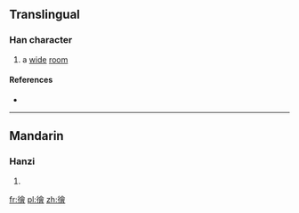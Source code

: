==Translingual==

===Han character===
{{Han char|rn=60|rad=彳|as=13|sn=16|four=2826<sub>6</sub>|canj=竹人人一日 (HOOMA)|ids=⿰[[彳]][[會]]}}

# a [[wide]] [[room]]

====References====
* {{Han ref|kx=0371.210|dkj=10255|dj=0699.070|hdz=20846.020|uh=5FBB|ud=24507|bh=ECDE|bd=60638}}

----

==Mandarin==

===Hanzi===
{{cmn-hanzi|pin=[[huì]] ([[hui4]])|wg=hui<sup>4</sup>}}

# {{defn|lang=cmn|sort=彳13}}

[[fr:徻]]
[[pl:徻]]
[[zh:徻]]